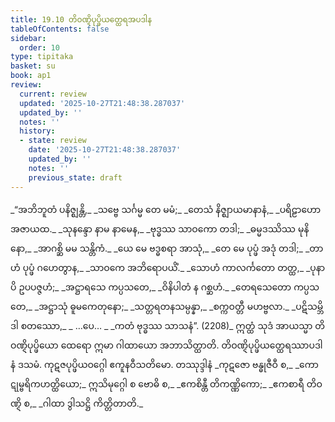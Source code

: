 ```yaml
---
title: 19.10 တိဝဏ္ဋိပုပ္ဖိယတ္ထေရအပဒါန
tableOfContents: false
sidebar:
  order: 10
type: tipitaka
basket: su
book: ap1
review:
  current: review
  updated: '2025-10-27T21:48:38.287037'
  updated_by: ''
  notes: ''
  history:
  - state: review
    date: '2025-10-27T21:48:38.287037'
    updated_by: ''
    notes: ''
    previous_state: draft
---
```



<ReviewStatus review={frontmatter.review} showDetails={true} />

<HypothesisAnnotation frontmatter={frontmatter} />

<DynamicBreadcrumb />

<Division number="57" book="ap1" e="ch" v="20" p="219">

<Paragraph number="2655" type="verses" book="ap1">
_“အဘိဘူတံ ပနိဇ္ဈန္တိ,_  
_သဗ္ဗေ သင်္ဂမ္မ တေ မမံ;_  
_တေသံ နိဇ္ဈာယမာနာနံ,_  
_ပရိဠာဟော အဇာယထ._  

</Paragraph>

</Division>
<Division number="58" book="ap1" e="ch" v="20" p="219">

<Paragraph number="2656" type="verses" book="ap1">
_သုနန္ဒော နာမ နာမေန,_  
_ဗုဒ္ဓဿ သာဝကော တဒါ;_  
_ဓမ္မဒဿိဿ မုနိနော,_  
_အာဂစ္ဆိ မမ သန္တိကံ._  

</Paragraph>

</Division>
<Division number="59" book="ap1" e="ch" v="20" p="219">

<Paragraph number="2657" type="verses" book="ap1">
_ယေ မေ ဗဒ္ဓစရာ အာသုံ,_  
_တေ မေ ပုပ္ဖံ အဒုံ တဒါ;_  
_တာဟံ ပုပ္ဖံ ဂဟေတွာန,_  
_သာဝကေ အဘိရောပယိံ._  

</Paragraph>

</Division>
<Division number="60" book="ap1" e="ch" v="20" p="219">

<Paragraph number="2658" type="verses" book="ap1">
_သောဟံ ကာလင်္ကတော တတ္ထ,_  
_ပုနာပိ ဥပပဇ္ဇဟံ;_  
_အဋ္ဌာရသေ ကပ္ပသတေ,_  
_ဝိနိပါတံ န ဂစ္ဆဟံ._  

</Paragraph>

</Division>
<Division number="61" book="ap1" e="ch" v="20" p="219">

<Paragraph number="2659" type="verses" book="ap1">
_တေရသေတော ကပ္ပသတေ,_  
_အဋ္ဌာသုံ ဓူမကေတုနော;_  
_သတ္တရတနသမ္ပန္နာ,_  
_စက္ကဝတ္တီ မဟဗ္ဗလာ._  

</Paragraph>

</Division>
<Division number="62" book="ap1" e="ch" v="20" p="219">

<Paragraph number="2660" type="verses" book="ap1">
_ပဋိသမ္ဘိဒါ စတဿော,_  
_ …ပေ… _  
_ကတံ ဗုဒ္ဓဿ သာသနံ”. (2208)_  

</Paragraph>

<Paragraph number="2661" book="ap1">
ဣတ္ထံ သုဒံ အာယသ္မာ တိဝဏ္ဋိပုပ္ဖိယော ထေရော ဣမာ ဂါထာယော အဘာသိတ္ထာတိ.

</Paragraph>
</Division>

<Paragraph number="2662" type="center" book="ap1">
တိဝဏ္ဋိပုပ္ဖိယတ္ထေရဿာပဒါနံ ဒသမံ.



</Paragraph>

<Paragraph number="2663" type="center" book="ap1">
ကုဋဇပုပ္ဖိယဝဂ္ဂေါ ဧကူနဝီသတိမော.



</Paragraph>

<Paragraph number="2664" type="center" book="ap1">
တဿုဒ္ဒါနံ


</Paragraph>

<Paragraph number="2665" type="verses" book="ap1">
_ကုဋဇော ဗန္ဓုဇီဝီ စ,_  
_ကောဋုမ္ဗရိကဟတ္ထိယော;_  
ဣသိမုဂ္ဂေါ စ ဗောဓိ စ,_  
_ဧကစိန္တီ တိကဏ္ဏိကော;_  
_ဧကစာရီ တိဝဏ္ဋိ စ,_  
_ဂါထာ ဒွါသဋ္ဌိ ကိတ္တိတာတိ._
</Paragraph>